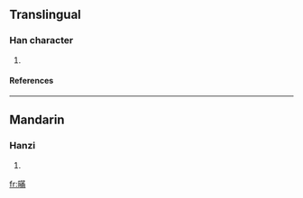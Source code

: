 ==Translingual==

===Han character===
{{Han char|rn=72|rad=日|as=11|sn=15|four=6402<sub>7</sub>|canj=日廿中月 (ATLB)}}

# {{substub|lang=zh}}

====References====
{{Han ref|kx=0499.140|dkj=14119|dj=0868.190|hdz=21532.140|uh=66AA|ud=26282|bh=E5C8|bd=58824}}

----

==Mandarin==

===Hanzi===
{{cmn-hanzi|pin=[[měn]] ([[men3]])|wg=men<sup>3</sup>}}

# {{substub|lang=cmn}}

[[fr:暪]]